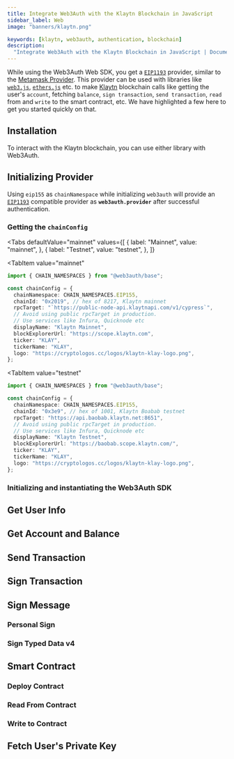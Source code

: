 ```yaml
---
title: Integrate Web3Auth with the Klaytn Blockchain in JavaScript
sidebar_label: Web
image: "banners/klaytn.png"

keywords: [klaytn, web3auth, authentication, blockchain]
description:
  "Integrate Web3Auth with the Klaytn Blockchain in JavaScript | Documentation - Web3Auth"
---
```



<SEO
  title="Integrate Web3Auth with the Klaytn Blockchain in JavaScript"
  description="Integrate Web3Auth with the Klaytn Blockchain in JavaScript | Documentation - Web3Auth"
  image="https://web3auth.io/docs/banners/klaytn.png"
  slug="/connect-blockchain/evm/klaytn/web"
/>

While using the Web3Auth Web SDK, you get a [`EIP1193`](https://eips.ethereum.org/EIPS/eip-1193)
provider, similar to the [Metamask Provider](https://docs.metamask.io/guide/ethereum-provider.html).
This provider can be used with libraries like
[`web3.js`](https://web3js.readthedocs.io/en/v1.2.8/getting-started.html),
[`ethers.js`](https://docs.ethers.io/v5/getting-started/) etc. to make
[Klaytn](https://klaytn.foundation) blockchain calls like getting the user's `account`, fetching
`balance`, `sign transaction`, `send transaction`, `read` from and `write` to the smart contract,
etc. We have highlighted a few here to get you started quickly on that.

## Installation

To interact with the Klaytn blockchain, you can use either library with Web3Auth.

<InstallationSnippet />

## Initializing Provider

Using `eip155` as `chainNamespace` while initializing `web3auth` will provide an
[`EIP1193`](https://eips.ethereum.org/EIPS/eip-1193) compatible provider as **`web3auth.provider`**
after successful authentication.

### Getting the `chainConfig`

<Tabs
 defaultValue="mainnet"
  values={[
    { label: "Mainnet", value: "mainnet", },
    { label: "Testnet", value: "testnet", },
  ]}
>
<TabItem
  value="mainnet"
>

```typescript
import { CHAIN_NAMESPACES } from "@web3auth/base";

const chainConfig = {
  chainNamespace: CHAIN_NAMESPACES.EIP155,
  chainId: "0x2019", // hex of 8217, Klaytn mainnet
  rpcTarget: "`https://public-node-api.klaytnapi.com/v1/cypress`",
  // Avoid using public rpcTarget in production.
  // Use services like Infura, Quicknode etc
  displayName: "Klaytn Mainnet",
  blockExplorerUrl: "https://scope.klaytn.com",
  ticker: "KLAY",
  tickerName: "KLAY",
  logo: "https://cryptologos.cc/logos/klaytn-klay-logo.png",
};
```

</TabItem>

<TabItem
  value="testnet"
>

```typescript
import { CHAIN_NAMESPACES } from "@web3auth/base";

const chainConfig = {
  chainNamespace: CHAIN_NAMESPACES.EIP155,
  chainId: "0x3e9", // hex of 1001, Klaytn Boabab testnet
  rpcTarget: "https://api.baobab.klaytn.net:8651",
  // Avoid using public rpcTarget in production.
  // Use services like Infura, Quicknode etc
  displayName: "Klaytn Testnet",
  blockExplorerUrl: "https://baobab.scope.klaytn.com/",
  ticker: "KLAY",
  tickerName: "KLAY",
  logo: "https://cryptologos.cc/logos/klaytn-klay-logo.png",
};
```

</TabItem>
</Tabs>

### Initializing and instantiating the Web3Auth SDK

<InitializeWeb3Auth />

## Get User Info

<GetUserInfoSnippet />

## Get Account and Balance

<GetAccountAndBalanceSnippet />

## Send Transaction

<SendTransactionSnippet />

## Sign Transaction

<SignTransactionSnippet />

## Sign Message

### Personal Sign

<SignPersonalMessageSnippet />

### Sign Typed Data v4

<SignTypedDataV4Snippet />

## Smart Contract

<SmartContractSoliditySnippet />

### Deploy Contract

<DeployContractSolidityDeploySnippet />

### Read From Contract

<DeployContractSolidityReadSnippet />

### Write to Contract

<DeployContractSolidityWriteSnippet />

## Fetch User's Private Key

<FetchUserPrivateKeySnippet />
